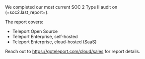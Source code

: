 We completed our most current SOC 2 Type II audit on (=soc2.last_report=).

The report covers:

- Teleport Open Source
- Teleport Enterprise, self-hosted
- Teleport Enterprise, cloud-hosted (SaaS)

Reach out to https://goteleport.com/cloud/sales for report details.
